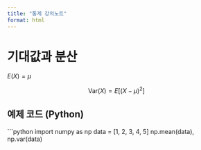 ```yaml
---
title: "통계 강의노트"
format: html
---
```


# 기대값과 분산

$E(X) = \mu$

$$
\mathrm{Var}(X) = E[(X - \mu)^2]
$$

## 예제 코드 (Python)

```python
import numpy as np
data = [1, 2, 3, 4, 5]
np.mean(data), np.var(data)
